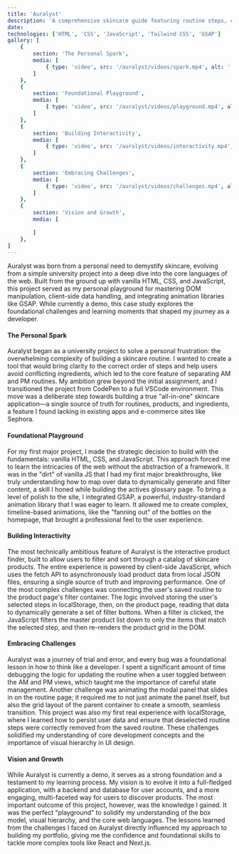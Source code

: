 ```yaml
---
title: 'Auralyst'
description: 'A comprehensive skincare guide featuring routine steps, curated products, and an actives glossary.'
date:
technologies: ['HTML', 'CSS', 'JavaScript', 'Tailwind CSS', 'GSAP']
gallery: [
    {
        section: 'The Personal Spark',
        media: [
            { type: 'video', src: '/auralyst/videos/spark.mp4', alt: '' },
        ]
    },
    {
        section: 'Foundational Playground',
        media: [
            { type: 'video', src: '/auralyst/videos/playground.mp4', alt: '' },
        ]
    },
    {
        section: 'Building Interactivity',
        media: [
            { type: 'video', src: '/auralyst/videos/interactivity.mp4', alt: '' },
        ]
    },
    {
        section: 'Embracing Challenges',
        media: [
            { type: 'video', src: '/auralyst/videos/challenges.mp4', alt: '' },
        ]
    },
    {
        section: 'Vision and Growth',
        media: [
            
        ]
    },
]
---
```


Auralyst was born from a personal need to demystify skincare, evolving from a simple university project into a deep dive into the core languages of the web. Built from the ground up with vanilla HTML, CSS, and JavaScript, this project served as my personal playground for mastering DOM manipulation, client-side data handling, and integrating animation libraries like GSAP. While currently a demo, this case study explores the foundational challenges and learning moments that shaped my journey as a developer.

<MediaGallery section="The Personal Spark" />

#### The Personal Spark
Auralyst began as a university project to solve a personal frustration: the overwhelming complexity of building a skincare routine. I wanted to create a tool that would bring clarity to the correct order of steps and help users avoid conflicting ingredients, which led to the core feature of separating AM and PM routines. My ambition grew beyond the initial assignment, and I transitioned the project from CodePen to a full VSCode environment. This move was a deliberate step towards building a true "all-in-one" skincare application—a single source of truth for routines, products, and ingredients, a feature I found lacking in existing apps and e-commerce sites like Sephora.

<MediaGallery section="Foundational Playground" />

#### Foundational Playground
For my first major project, I made the strategic decision to build with the fundamentals: vanilla HTML, CSS, and JavaScript. This approach forced me to learn the intricacies of the web without the abstraction of a framework. It was in the "dirt" of vanilla JS that I had my first major breakthroughs, like truly understanding how to map over data to dynamically generate and filter content, a skill I honed while building the actives glossary page. To bring a level of polish to the site, I integrated GSAP, a powerful, industry-standard animation library that I was eager to learn. It allowed me to create complex, timeline-based animations, like the "fanning out" of the bottles on the homepage, that brought a professional feel to the user experience.

<MediaGallery section="Building Interactivity" />

#### Building Interactivity
The most technically ambitious feature of Auralyst is the interactive product finder, built to allow users to filter and sort through a catalog of skincare products. The entire experience is powered by client-side JavaScript, which uses the fetch API to asynchronously load product data from local JSON files, ensuring a single source of truth and improving performance. One of the most complex challenges was connecting the user's saved routine to the product page's filter container. The logic involved storing the user's selected steps in localStorage, then, on the product page, reading that data to dynamically generate a set of filter buttons. When a filter is clicked, the JavaScript filters the master product list down to only the items that match the selected step, and then re-renders the product grid in the DOM.

<MediaGallery section="Embracing Challenges" />

#### Embracing Challenges
Auralyst was a journey of trial and error, and every bug was a foundational lesson in how to think like a developer. I spent a significant amount of time debugging the logic for updating the routine when a user toggled between the AM and PM views, which taught me the importance of careful state management. Another challenge was animating the modal panel that slides in on the routine page; it required me to not just animate the panel itself, but also the grid layout of the parent container to create a smooth, seamless transition. This project was also my first real experience with localStorage, where I learned how to persist user data and ensure that deselected routine steps were correctly removed from the saved routine. These challenges solidified my understanding of core development concepts and the importance of visual hierarchy in UI design.

<MediaGallery section="Vision and Growth" />

#### Vision and Growth
While Auralyst is currently a demo, it serves as a strong foundation and a testament to my learning process. My vision is to evolve it into a full-fledged application, with a backend and database for user accounts, and a more engaging, multi-faceted way for users to discover products. The most important outcome of this project, however, was the knowledge I gained. It was the perfect "playground" to solidify my understanding of the box model, visual hierarchy, and the core web languages. The lessons learned from the challenges I faced on Auralyst directly influenced my approach to building my portfolio, giving me the confidence and foundational skills to tackle more complex tools like React and Next.js.
